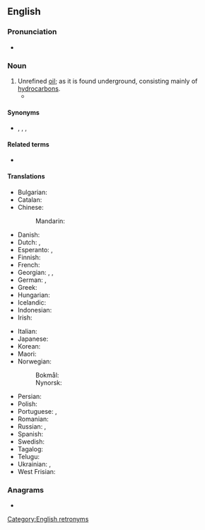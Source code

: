 ==English==
{{wikipedia}}

===Pronunciation===
* {{audio|en|En-uk-crude oil.ogg|Audio (UK)}}

===Noun===
{{en-noun|-|s}}

# Unrefined [[oil]]; as it is found underground, consisting mainly of [[hydrocarbon]]s.
#* {{quote-journal|en|year=1961|month=August|title=New traffic flows in South Wales|journal=Trains Illustrated|page=494|text=Further west, in Pembrokeshire, the Esso Petroleum Co. refinery at Milford Haven, opened last November, is designed to berth the world's largest tankers and to process, initially, 4,500,000 tons of '''crude oil''' a year.}}

====Synonyms====
* {{sense|Unrefined oil}} {{l|en|crude}}, {{l|en|fossil oil}}, {{l|en|petroleum}}, {{l|en|rock oil}}

====Related terms====
* {{l|en|syncrude}}

====Translations====
{{trans-top|unrefined oil}}
* Bulgarian: {{t|bg|суров петрол}}
* Catalan: {{t+|ca|cru|m}}
* Chinese:
*: Mandarin: {{t+|cmn|原油|tr=yuányóu}}
* Danish: {{t+|da|råolie|c}}
* Dutch: {{t|nl|ruwe olie|f}}, {{t+|nl|aardolie|f}}
* Esperanto: {{t|eo|nafto}}, {{t|eo|krud petrolo}}
* Finnish: {{t+|fi|raakaöljy}}
* French: {{t|fr|pétrole brut|m}}
* Georgian: {{t|ka|ნედლი ნავთობი}}, {{t|ka|გაუწმენდავი ნავთობი}}, {{t|ka|დაუმუშავებელი ნავთობი}}
* German: {{t+|de|Rohöl|n}}, {{t+|de|Erdöl|n}}
* Greek: {{t+|el|αργό πετρέλαιο|n}}
* Hungarian: {{t+|hu|nyersolaj}}
* Icelandic: {{t|is|hráolía|f}}
* Indonesian: {{t|id|[[minyak]] [[mentah]]}}
* Irish: {{t|ga|amhola|f}}
{{trans-mid}}
* Italian: {{t+|it|greggio|m}}
* Japanese: {{t+|ja|原油|tr=げんゆ, gen'yu}}
* Korean: {{t+|ko|원유(原油)}}
* Maori: {{t|mi|hinu urutapu}}
* Norwegian:
*: Bokmål: {{t|nb|råolje|m|f}}
*: Nynorsk: {{t|nn|råolje|m|f}}
* Persian: {{t+|fa|نفت خام|tr=naft-e xâm}}
* Polish: {{t+|pl|ropa|f}}
* Portuguese: {{t|pt|petróleo bruto|m}}, {{t|pt|petróleo cru|m}}
* Romanian: {{t|ro|țiței neprelucrat|n}}
* Russian: {{t+|ru|сырая нефть}}, {{t|ru|неочищенная нефть|f}}
* Spanish: {{t+|es|crudo}}
* Swedish: {{t+|sv|råolja|c}}
* Tagalog: {{t|tl|krudo}}
* Telugu: {{t|te|ముడి చమురు}}
* Ukrainian: {{t|uk|сира нафта|f}}, {{t|uk|неочищена нафта|f}}
* West Frisian: {{t|fy|ierdoalje}}
{{trans-bottom}}

===Anagrams===
* {{anagrams|en|a=cdeiloru|cloudier|coelurid}}

[[Category:English retronyms]]
{{topics|en|Liquids|Organic chemistry|Petrochemistry}}